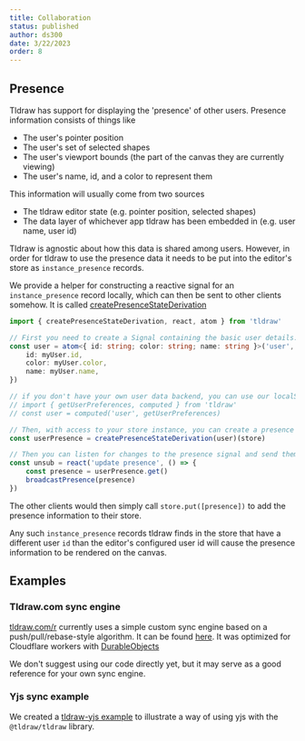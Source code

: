 ```yaml
---
title: Collaboration
status: published
author: ds300
date: 3/22/2023
order: 8
---
```


## Presence

Tldraw has support for displaying the 'presence' of other users. Presence information consists of things like

- The user's pointer position
- The user's set of selected shapes
- The user's viewport bounds (the part of the canvas they are currently viewing)
- The user's name, id, and a color to represent them

This information will usually come from two sources

- The tldraw editor state (e.g. pointer position, selected shapes)
- The data layer of whichever app tldraw has been embedded in (e.g. user name, user id)

Tldraw is agnostic about how this data is shared among users. However, in order for tldraw to use the presence data it needs to be
put into the editor's store as `instance_presence` records.

We provide a helper for constructing a reactive signal for an `instance_presence` record locally, which can then be sent to other clients somehow. It is called [createPresenceStateDerivation](?)

```ts
import { createPresenceStateDerivation, react, atom } from 'tldraw'

// First you need to create a Signal containing the basic user details: id, name, and color
const user = atom<{ id: string; color: string; name: string }>('user', {
	id: myUser.id,
	color: myUser.color,
	name: myUser.name,
})

// if you don't have your own user data backend, you can use our localStorage-only user preferences store
// import { getUserPreferences, computed } from 'tldraw'
// const user = computed('user', getUserPreferences)

// Then, with access to your store instance, you can create a presence signal
const userPresence = createPresenceStateDerivation(user)(store)

// Then you can listen for changes to the presence signal and send them to other clients
const unsub = react('update presence', () => {
	const presence = userPresence.get()
	broadcastPresence(presence)
})
```

The other clients would then simply call `store.put([presence])` to add the presence information to their store.

Any such `instance_presence` records tldraw finds in the store that have a different user `id` than the editor's configured user id will cause the presence information to be rendered on the canvas.

## Examples

### Tldraw.com sync engine

[tldraw.com/r](https://tldraw.com/r) currently uses a simple custom sync engine based on a push/pull/rebase-style algorithm.
It can be found [here](https://github.com/tldraw/tldraw/tree/main/packages/tlsync).
It was optimized for Cloudflare workers with [DurableObjects](https://developers.cloudflare.com/durable-objects/)

We don't suggest using our code directly yet, but it may serve as a good reference for your own sync engine.

### Yjs sync example

We created a [tldraw-yjs example](https://github.com/tldraw/tldraw-yjs-example) to illustrate a way of using yjs with the `@tldraw/tldraw` library.
